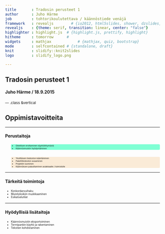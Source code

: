 ```yaml
---
title       : Tradosin perusteet 1
author      : Juho Härme
job         : tohtorikoulutettava / käännöstiede venäjä
framework   : revealjs        # {io2012, html5slides, shower, dzslides, ...}
revealjs    : {theme: serif, transition: linear, center: "false"}
highlighter : highlight.js  # {highlight.js, prettify, highlight}
hitheme     : tomorrow      # 
widgets     : mathjax            # {mathjax, quiz, bootstrap}
mode        : selfcontained # {standalone, draft}
knit        : slidify::knit2slides
logo        : slidify_logo.png

---
```


<style>
.reveal h2{
    padding-bottom: 20px;
}

p { text-align: left;
font-size: 12;

}

.reveal a:not(.image) {
text-decoration:underline;
}

.coldiv {width:47%;float:left;}
.coldiv2 {float:left;width:30%;}


.rowdiv {width:100%;clear:left;}

.reveal section img { background:none; border:none; box-shadow:none; }

li.fragment{
font-size:80%;
}

ul,li,li.fragment{
font-size:80%;
}

.gr1{
border-radius:3px;
background:antiquewhite;
}
.gr2{
border-radius:3px;
background:aquamarine;
}

</style>

## Tradosin perusteet 1

#### Juho Härme / 18.9.2015


--- .class &vertical

## Oppimistavoitteita

<!--Linkit/sivunumerot tähän minioppaisiin kustakin asiasta! --> 

***

#### Perustaitoja

<ul>

<ul class='fragment gr2'>
<li style='font-size:75%;'> Oleellisen erottaminen käyttöliittymästä
<li style='font-size:75%;'> Käännösmuistin hyödyntäminen
</ul>
<br>
<ul class='fragment gr1'>
<li style='font-size:75%;'> Yksittäisen tiedoston kääntäminen
<li style='font-size:75%;'> Pakettitiedoston avaaminen
<li style='font-size:75%;'> Projektin luominen
<li style='font-size:75%;'> Käännöksen palauttaminen asiakkaalle / toimistolle
</ul>

</ul>

***

#### Tärkeitä toimintoja

<ul>
<li style='font-size:75%;'> Konkordanssihaku
<li style='font-size:75%;'> Muistiyksikön muokkaaminen
<li style='font-size:75%;'> Esikatselutilat
</ul>

***

#### Hyödyllisiä lisätaitoja

<ul>
<li style='font-size:75%;'> Käännösmuistin eksportoiminen
<li style='font-size:75%;'> Termipankin käyttö ja rakentaminen
<li style='font-size:75%;'> Tekstien kohdistaminen
</ul>
